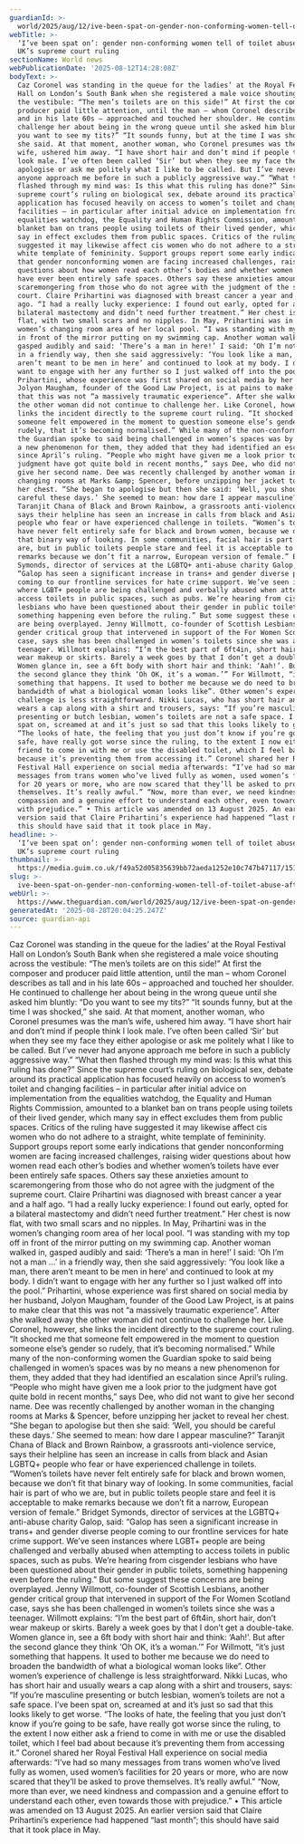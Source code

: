 ```yaml
---
guardianId: >-
  world/2025/aug/12/ive-been-spat-on-gender-non-conforming-women-tell-of-toilet-abuse-in-aftermath-of-supreme-court-ruling
webTitle: >-
  ‘I’ve been spat on’: gender non-conforming women tell of toilet abuse after
  UK’s supreme court ruling
sectionName: World news
webPublicationDate: '2025-08-12T14:28:08Z'
bodyText: >-
  Caz Coronel was standing in the queue for the ladies’ at the Royal Festival
  Hall on London’s South Bank when she registered a male voice shouting across
  the vestibule: “The men’s toilets are on this side!” At first the composer and
  producer paid little attention, until the man – whom Coronel describes as tall
  and in his late 60s – approached and touched her shoulder. He continued to
  challenge her about being in the wrong queue until she asked him bluntly: “Do
  you want to see my tits?” “It sounds funny, but at the time I was shocked,”
  she said. At that moment, another woman, who Coronel presumes was the man’s
  wife, ushered him away. “I have short hair and don’t mind if people think I
  look male. I’ve often been called ‘Sir’ but when they see my face they either
  apologise or ask me politely what I like to be called. But I’ve never had
  anyone approach me before in such a publicly aggressive way.” “What then
  flashed through my mind was: Is this what this ruling has done?” Since the
  supreme court’s ruling on biological sex, debate around its practical
  application has focused heavily on access to women’s toilet and changing
  facilities – in particular after initial advice on implementation from the
  equalities watchdog, the Equality and Human Rights Commission, amounted to a
  blanket ban on trans people using toilets of their lived gender, which many
  say in effect excludes them from public spaces. Critics of the ruling have
  suggested it may likewise affect cis women who do not adhere to a straight,
  white template of femininity. Support groups report some early indications
  that gender nonconforming women are facing increased challenges, raising wider
  questions about how women read each other’s bodies and whether women’s toilets
  have ever been entirely safe spaces. Others say these anxieties amount to
  scaremongering from those who do not agree with the judgment of the supreme
  court. Claire Prihartini was diagnosed with breast cancer a year and a half
  ago. “I had a really lucky experience: I found out early, opted for a
  bilateral mastectomy and didn’t need further treatment.” Her chest is now
  flat, with two small scars and no nipples. In May, Prihartini was in the
  women’s changing room area of her local pool. “I was standing with my top off
  in front of the mirror putting on my swimming cap. Another woman walked in,
  gasped audibly and said: ‘There’s a man in here!’ I said: ‘Oh I’m not a man …’
  in a friendly way, then she said aggressively: ‘You look like a man, there
  aren’t meant to be men in here’ and continued to look at my body. I didn’t
  want to engage with her any further so I just walked off into the pool.”
  Prihartini, whose experience was first shared on social media by her husband,
  Jolyon Maugham, founder of the Good Law Project, is at pains to make clear
  that this was not “a massively traumatic experience”. After she walked away
  the other woman did not continue to challenge her. Like Coronel, however, she
  links the incident directly to the supreme court ruling. “It shocked me that
  someone felt empowered in the moment to question someone else’s gender so
  rudely, that it’s becoming normalised.” While many of the non-conforming women
  the Guardian spoke to said being challenged in women’s spaces was by no means
  a new phenomenon for them, they added that they had identified an escalation
  since April’s ruling. “People who might have given me a look prior to the
  judgment have got quite bold in recent months,” says Dee, who did not want to
  give her second name. Dee was recently challenged by another woman in the
  changing rooms at Marks &amp; Spencer, before unzipping her jacket to reveal
  her chest. “She began to apologise but then she said: ‘Well, you should be
  careful these days.’ She seemed to mean: how dare I appear masculine?”
  Taranjit Chana of Black and Brown Rainbow, a grassroots anti-violence service,
  says their helpline has seen an increase in calls from black and Asian LGBTQ+
  people who fear or have experienced challenge in toilets. “Women’s toilets
  have never felt entirely safe for black and brown women, because we don’t fit
  that binary way of looking. In some communities, facial hair is part of who we
  are, but in public toilets people stare and feel it is acceptable to make
  remarks because we don’t fit a narrow, European version of female.” Bridget
  Symonds, director of services at the LGBTQ+ anti-abuse charity Galop, said:
  “Galop has seen a significant increase in trans+ and gender diverse people
  coming to our frontline services for hate crime support. We’ve seen instances
  where LGBT+ people are being challenged and verbally abused when attempting to
  access toilets in public spaces, such as pubs. We’re hearing from cisgender
  lesbians who have been questioned about their gender in public toilets,
  something happening even before the ruling.” But some suggest these concerns
  are being overplayed. Jenny Willmott, co-founder of Scottish Lesbians, another
  gender critical group that intervened in support of the For Women Scotland
  case, says she has been challenged in women’s toilets since she was a
  teenager. Willmott explains: “I’m the best part of 6ft4in, short hair, don’t
  wear makeup or skirts. Barely a week goes by that I don’t get a double-take.
  Women glance in, see a 6ft body with short hair and think: ‘Aah!’. But after
  the second glance they think ‘Oh OK, it’s a woman.’” For Willmott, “it’s just
  something that happens. It used to bother me because we do need to broaden the
  bandwidth of what a biological woman looks like”. Other women’s experience of
  challenge is less straightforward. Nikki Lucas, who has short hair and usually
  wears a cap along with a shirt and trousers, says: “If you’re masculine
  presenting or butch lesbian, women’s toilets are not a safe space. I’ve been
  spat on, screamed at and it’s just so sad that this looks likely to get worse.
  “The looks of hate, the feeling that you just don’t know if you’re going to be
  safe, have really got worse since the ruling, to the extent I now either ask a
  friend to come in with me or use the disabled toilet, which I feel bad about
  because it’s preventing them from accessing it.” Coronel shared her Royal
  Festival Hall experience on social media afterwards: “I’ve had so many
  messages from trans women who’ve lived fully as women, used women’s facilities
  for 20 years or more, who are now scared that they’ll be asked to prove
  themselves. It’s really awful.” “Now, more than ever, we need kindness and
  compassion and a genuine effort to understand each other, even towards those
  with prejudice.” • This article was amended on 13 August 2025. An earlier
  version said that Claire Prihartini’s experience had happened “last month”;
  this should have said that it took place in May.
headline: >-
  ‘I’ve been spat on’: gender non-conforming women tell of toilet abuse after
  UK’s supreme court ruling
thumbnail: >-
  https://media.guim.co.uk/f49a52d05835639bb72aeda1252e10c747b47117/151_212_5219_4175/500.jpg
slug: >-
  ive-been-spat-on-gender-non-conforming-women-tell-of-toilet-abuse-after-uks-supreme-court-ruling
webUrl: >-
  https://www.theguardian.com/world/2025/aug/12/ive-been-spat-on-gender-non-conforming-women-tell-of-toilet-abuse-in-aftermath-of-supreme-court-ruling
generatedAt: '2025-08-28T20:04:25.247Z'
source: guardian-api
---
```

Caz Coronel was standing in the queue for the ladies’ at the Royal Festival Hall on London’s South Bank when she registered a male voice shouting across the vestibule: “The men’s toilets are on this side!” At first the composer and producer paid little attention, until the man – whom Coronel describes as tall and in his late 60s – approached and touched her shoulder. He continued to challenge her about being in the wrong queue until she asked him bluntly: “Do you want to see my tits?” “It sounds funny, but at the time I was shocked,” she said. At that moment, another woman, who Coronel presumes was the man’s wife, ushered him away. “I have short hair and don’t mind if people think I look male. I’ve often been called ‘Sir’ but when they see my face they either apologise or ask me politely what I like to be called. But I’ve never had anyone approach me before in such a publicly aggressive way.” “What then flashed through my mind was: Is this what this ruling has done?” Since the supreme court’s ruling on biological sex, debate around its practical application has focused heavily on access to women’s toilet and changing facilities – in particular after initial advice on implementation from the equalities watchdog, the Equality and Human Rights Commission, amounted to a blanket ban on trans people using toilets of their lived gender, which many say in effect excludes them from public spaces. Critics of the ruling have suggested it may likewise affect cis women who do not adhere to a straight, white template of femininity. Support groups report some early indications that gender nonconforming women are facing increased challenges, raising wider questions about how women read each other’s bodies and whether women’s toilets have ever been entirely safe spaces. Others say these anxieties amount to scaremongering from those who do not agree with the judgment of the supreme court. Claire Prihartini was diagnosed with breast cancer a year and a half ago. “I had a really lucky experience: I found out early, opted for a bilateral mastectomy and didn’t need further treatment.” Her chest is now flat, with two small scars and no nipples. In May, Prihartini was in the women’s changing room area of her local pool. “I was standing with my top off in front of the mirror putting on my swimming cap. Another woman walked in, gasped audibly and said: ‘There’s a man in here!’ I said: ‘Oh I’m not a man …’ in a friendly way, then she said aggressively: ‘You look like a man, there aren’t meant to be men in here’ and continued to look at my body. I didn’t want to engage with her any further so I just walked off into the pool.” Prihartini, whose experience was first shared on social media by her husband, Jolyon Maugham, founder of the Good Law Project, is at pains to make clear that this was not “a massively traumatic experience”. After she walked away the other woman did not continue to challenge her. Like Coronel, however, she links the incident directly to the supreme court ruling. “It shocked me that someone felt empowered in the moment to question someone else’s gender so rudely, that it’s becoming normalised.” While many of the non-conforming women the Guardian spoke to said being challenged in women’s spaces was by no means a new phenomenon for them, they added that they had identified an escalation since April’s ruling. “People who might have given me a look prior to the judgment have got quite bold in recent months,” says Dee, who did not want to give her second name. Dee was recently challenged by another woman in the changing rooms at Marks &amp; Spencer, before unzipping her jacket to reveal her chest. “She began to apologise but then she said: ‘Well, you should be careful these days.’ She seemed to mean: how dare I appear masculine?” Taranjit Chana of Black and Brown Rainbow, a grassroots anti-violence service, says their helpline has seen an increase in calls from black and Asian LGBTQ+ people who fear or have experienced challenge in toilets. “Women’s toilets have never felt entirely safe for black and brown women, because we don’t fit that binary way of looking. In some communities, facial hair is part of who we are, but in public toilets people stare and feel it is acceptable to make remarks because we don’t fit a narrow, European version of female.” Bridget Symonds, director of services at the LGBTQ+ anti-abuse charity Galop, said: “Galop has seen a significant increase in trans+ and gender diverse people coming to our frontline services for hate crime support. We’ve seen instances where LGBT+ people are being challenged and verbally abused when attempting to access toilets in public spaces, such as pubs. We’re hearing from cisgender lesbians who have been questioned about their gender in public toilets, something happening even before the ruling.” But some suggest these concerns are being overplayed. Jenny Willmott, co-founder of Scottish Lesbians, another gender critical group that intervened in support of the For Women Scotland case, says she has been challenged in women’s toilets since she was a teenager. Willmott explains: “I’m the best part of 6ft4in, short hair, don’t wear makeup or skirts. Barely a week goes by that I don’t get a double-take. Women glance in, see a 6ft body with short hair and think: ‘Aah!’. But after the second glance they think ‘Oh OK, it’s a woman.’” For Willmott, “it’s just something that happens. It used to bother me because we do need to broaden the bandwidth of what a biological woman looks like”. Other women’s experience of challenge is less straightforward. Nikki Lucas, who has short hair and usually wears a cap along with a shirt and trousers, says: “If you’re masculine presenting or butch lesbian, women’s toilets are not a safe space. I’ve been spat on, screamed at and it’s just so sad that this looks likely to get worse. “The looks of hate, the feeling that you just don’t know if you’re going to be safe, have really got worse since the ruling, to the extent I now either ask a friend to come in with me or use the disabled toilet, which I feel bad about because it’s preventing them from accessing it.” Coronel shared her Royal Festival Hall experience on social media afterwards: “I’ve had so many messages from trans women who’ve lived fully as women, used women’s facilities for 20 years or more, who are now scared that they’ll be asked to prove themselves. It’s really awful.” “Now, more than ever, we need kindness and compassion and a genuine effort to understand each other, even towards those with prejudice.” • This article was amended on 13 August 2025. An earlier version said that Claire Prihartini’s experience had happened “last month”; this should have said that it took place in May.
